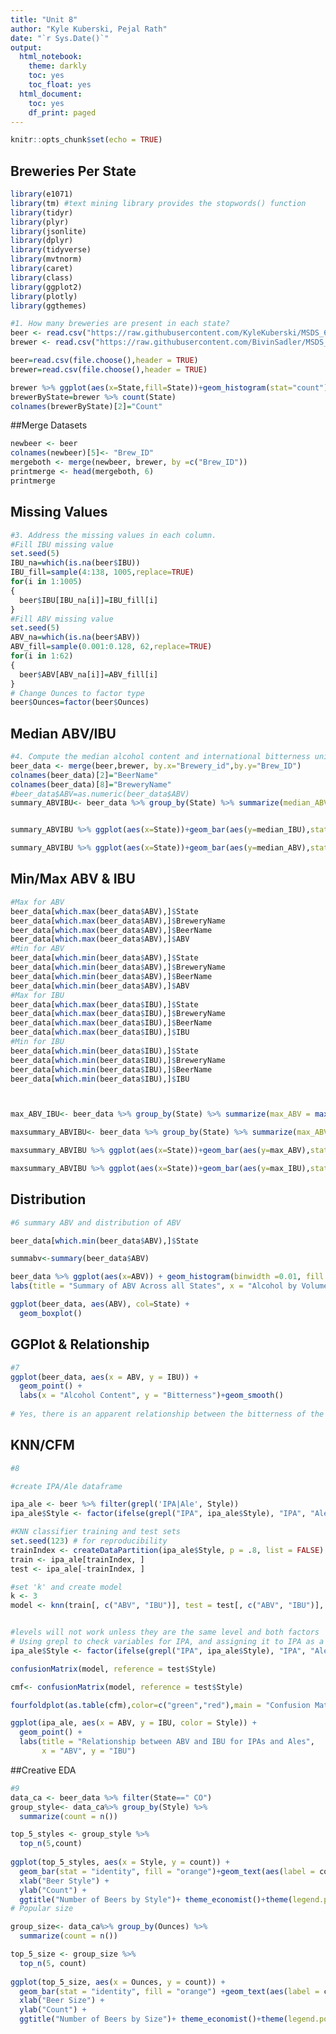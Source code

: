 ---
title: "Unit 8"
author: "Kyle Kuberski, Pejal Rath"
date: "`r Sys.Date()`"
output:
  html_notebook:
    theme: darkly
    toc: yes
    toc_float: yes
  html_document:
    toc: yes
    df_print: paged
---
```{r setup, include=FALSE}
knitr::opts_chunk$set(echo = TRUE)
```


## Breweries Per State
```{r}
library(e1071)
library(tm) #text mining library provides the stopwords() function
library(tidyr)
library(plyr)
library(jsonlite)
library(dplyr)
library(tidyverse)
library(mvtnorm)
library(caret)
library(class)
library(ggplot2)
library(plotly)
library(ggthemes)

#1.	How many breweries are present in each state?
beer <- read.csv("https://raw.githubusercontent.com/KyleKuberski/MSDS_6306_Doing-Data-Science/Master/Unit%208%20and%209%20Case%20Study%201/Beers.csv")
brewer <- read.csv("https://raw.githubusercontent.com/BivinSadler/MSDS_6306_Doing-Data-Science/Master/Unit%208%20and%209%20Case%20Study%201/Breweries.csv")

beer=read.csv(file.choose(),header = TRUE)
brewer=read.csv(file.choose(),header = TRUE)

brewer %>% ggplot(aes(x=State,fill=State))+geom_histogram(stat="count")+theme(legend.position = "none")
brewerByState=brewer %>% count(State)
colnames(brewerByState)[2]="Count"
```

##Merge Datasets
```{r}
newbeer <- beer
colnames(newbeer)[5]<- "Brew_ID"
mergeboth <- merge(newbeer, brewer, by =c("Brew_ID"))
printmerge <- head(mergeboth, 6)
printmerge
```

## Missing Values

```{r}

#3. Address the missing values in each column.
#Fill IBU missing value
set.seed(5)
IBU_na=which(is.na(beer$IBU))
IBU_fill=sample(4:138, 1005,replace=TRUE)
for(i in 1:1005)
{
  beer$IBU[IBU_na[i]]=IBU_fill[i]
}
#Fill ABV missing value
set.seed(5)
ABV_na=which(is.na(beer$ABV))
ABV_fill=sample(0.001:0.128, 62,replace=TRUE)
for(i in 1:62)
{
  beer$ABV[ABV_na[i]]=ABV_fill[i]
}
# Change Ounces to factor type
beer$Ounces=factor(beer$Ounces)
```

## Median ABV/IBU

```{r}

#4.	Compute the median alcohol content and international bitterness unit for each state. Plot a bar chart to compare.
beer_data <- merge(beer,brewer, by.x="Brewery_id",by.y="Brew_ID")
colnames(beer_data)[2]="BeerName"
colnames(beer_data)[8]="BreweryName"
#beer_data$ABV=as.numeric(beer_data$ABV)
summary_ABVIBU<- beer_data %>% group_by(State) %>% summarize(median_ABV = median(ABV),median_IBU = median(IBU))


summary_ABVIBU %>% ggplot(aes(x=State))+geom_bar(aes(y=median_IBU),stat="identity",fill="Red")+labs(title = "Median IBU by State", x = "State",y = "Median IBU") +theme_bw()

summary_ABVIBU %>% ggplot(aes(x=State))+geom_bar(aes(y=median_ABV),stat="identity",fill="blue")+labs(title = "Median Alcohol Content by State", x = "State",y = "Median Alcohol Content") +theme_bw()
```

## Min/Max ABV & IBU

```{r}
#Max for ABV
beer_data[which.max(beer_data$ABV),]$State
beer_data[which.max(beer_data$ABV),]$BreweryName
beer_data[which.max(beer_data$ABV),]$BeerName
beer_data[which.max(beer_data$ABV),]$ABV
#Min for ABV
beer_data[which.min(beer_data$ABV),]$State
beer_data[which.min(beer_data$ABV),]$BreweryName
beer_data[which.min(beer_data$ABV),]$BeerName
beer_data[which.min(beer_data$ABV),]$ABV
#Max for IBU
beer_data[which.max(beer_data$IBU),]$State
beer_data[which.max(beer_data$IBU),]$BreweryName
beer_data[which.max(beer_data$IBU),]$BeerName
beer_data[which.max(beer_data$IBU),]$IBU
#Min for IBU
beer_data[which.min(beer_data$IBU),]$State
beer_data[which.min(beer_data$IBU),]$BreweryName
beer_data[which.min(beer_data$IBU),]$BeerName
beer_data[which.min(beer_data$IBU),]$IBU



max_ABV_IBU<- beer_data %>% group_by(State) %>% summarize(max_ABV = max(ABV),max_IBU = max(IBU))

maxsummary_ABVIBU<- beer_data %>% group_by(State) %>% summarize(max_ABV = max(ABV),max_IBU = max(IBU))

maxsummary_ABVIBU %>% ggplot(aes(x=State))+geom_bar(aes(y=max_ABV),stat="identity",fill="blue")+labs(title = "ABV Content by State", x = "State",y = "Max Alcohol Content") +theme_bw()

maxsummary_ABVIBU %>% ggplot(aes(x=State))+geom_bar(aes(y=max_IBU),stat="identity",fill="red")+labs(title = "IBU Content by State", x = "State",y = "Max Alcohol Content") +theme_bw()
```
## Distribution
```{r}
#6 summary ABV and distribution of ABV

beer_data[which.min(beer_data$ABV),]$State

summabv<-summary(beer_data$ABV)

beer_data %>% ggplot(aes(x=ABV)) + geom_histogram(binwidth =0.01, fill = "blue", col = "black")+
labs(title = "Summary of ABV Across all States", x = "Alcohol by Volume (ABV)", y= "Count")

ggplot(beer_data, aes(ABV), col=State) + 
  geom_boxplot()

```

## GGPlot & Relationship

```{r}
#7 
ggplot(beer_data, aes(x = ABV, y = IBU)) +
  geom_point() +
  labs(x = "Alcohol Content", y = "Bitterness")+geom_smooth()
  
# Yes, there is an apparent relationship between the bitterness of the beer and its alcoholic content. Base on visualization, there are evidences to show the higher alcohol content then the beer also has higher IBU.
```

## KNN/CFM

```{r}
#8

#create IPA/Ale dataframe 

ipa_ale <- beer %>% filter(grepl('IPA|Ale', Style))
ipa_ale$Style <- factor(ifelse(grepl("IPA", ipa_ale$Style), "IPA", "Ale"), levels = c("Ale", "IPA"))

#KNN classifier training and test sets
set.seed(123) # for reproducibility
trainIndex <- createDataPartition(ipa_ale$Style, p = .8, list = FALSE)
train <- ipa_ale[trainIndex, ]
test <- ipa_ale[-trainIndex, ]

#set 'k' and create model
k <- 3
model <- knn(train[, c("ABV", "IBU")], test = test[, c("ABV", "IBU")], cl = train$Style, k = k)


#levels will not work unless they are the same level and both factors
# Using grepl to check variables for IPA, and assigning it to IPA as a level (same for Ale)
ipa_ale$Style <- factor(ifelse(grepl("IPA", ipa_ale$Style), "IPA", "Ale"), levels = c("Ale", "IPA"))

confusionMatrix(model, reference = test$Style)

cmf<- confusionMatrix(model, reference = test$Style)

fourfoldplot(as.table(cfm),color=c("green","red"),main = "Confusion Matrix")

ggplot(ipa_ale, aes(x = ABV, y = IBU, color = Style)) + 
  geom_point() + 
  labs(title = "Relationship between ABV and IBU for IPAs and Ales", 
       x = "ABV", y = "IBU")
```

##Creative EDA
```{r}
#9
data_ca <- beer_data %>% filter(State==" CO")
group_style<- data_ca%>% group_by(Style) %>% 
  summarize(count = n()) 

top_5_styles <- group_style %>% 
  top_n(5,count)
  
ggplot(top_5_styles, aes(x = Style, y = count)) +
  geom_bar(stat = "identity", fill = "orange")+geom_text(aes(label = count), vjust = -0.5) +
  xlab("Beer Style") +
  ylab("Count") +
  ggtitle("Number of Beers by Style")+ theme_economist()+theme(legend.position = "none",axis.title = element_text(size = 25),plot.title = element_text(size = 30, face = "bold"))
# Popular size

group_size<- data_ca%>% group_by(Ounces) %>% 
  summarize(count = n()) 

top_5_size <- group_size %>% 
  top_n(5, count)
  
ggplot(top_5_size, aes(x = Ounces, y = count)) +
  geom_bar(stat = "identity", fill = "orange") +geom_text(aes(label = count), vjust = -0.5)+
  xlab("Beer Size") +
  ylab("Count") +
  ggtitle("Number of Beers by Size")+ theme_economist()+theme(legend.position = "none",axis.title = element_text(size = 25),plot.title = element_text(size = 30, face = "bold"))
```


